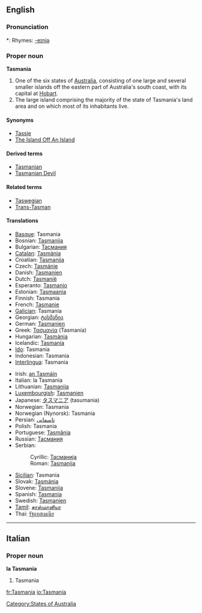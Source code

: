 ==English==
{{wikipedia|Tasmania}}

===Pronunciation===
*: Rhymes: [[Rhymes:English:-eɪniə|-eɪniə]]

===Proper noun===
'''Tasmania'''

# One of the six states of [[Australia]], consisting of one large and several smaller islands off the eastern part of Australia's south coast, with its capital at [[Hobart]].
# The large island comprising the majority of the state of Tasmania's land area and on which most of its inhabitants live.

====Synonyms====
* [[Tassie]] {{italbrac|colloquial}}
* [[The Island Off An Island]] {{italbrac|colloquial}}

====Derived terms====
* [[Tasmanian]]
* [[Tasmanian Devil]]

====Related terms====
* [[Taswegian]] {{italbrac|colloquial}}
* [[Trans-Tasman]] {{italbrac|colloquial}}

====Translations====
{{top}}
* [[Basque]]: Tasmania
* Bosnian: [[Tasmanija]]
* Bulgarian: [[Тасмания]]
* [[Catalan]]: [[Tasmània]]
* Croatian: [[Tasmanija]]
* Czech: [[Tasmánie]]
* Danish: [[Tasmanien]]
* Dutch: [[Tasmanië]]
* Esperanto: [[Tasmanio]]
* Estonian: [[Tasmaania]]
* Finnish: Tasmania
* French: [[Tasmanie]] {{f}}
* [[Galician]]: Tasmania
* Georgian: [[ტასმანია]]
* German: [[Tasmanien]]
* Greek: [[Τασμανία]] (Tasmanía)
* Hungarian: [[Tasmánia]]
* Icelandic: [[Tasmanía]]
* [[Ido]]: Tasmania
* Indonesian: Tasmania
* [[Interlingua]]: Tasmania
{{trans-mid}}
* Irish: [[an Tasmáin]]
* Italian: la Tasmania {{f}}
* Lithuanian: [[Tasmanija]]
* [[Luxembourgish]]: [[Tasmanien]]
* Japanese: [[タスマニア]] (tasumania)
* Norwegian: Tasmania
* Norwegian (Nynorsk): Tasmania
* Persian: [[تاسمانی]]
* Polish: Tasmania
* Portuguese: [[Tasmânia]]
* Russian: [[Тасмания]]
* Serbian:
*: Cyrillic: [[Тасманија]] {{f}}
*: Roman: [[Tasmanija]] {{f}}
* [[Sicilian]]: Tasmania
* Slovak: [[Tasmánia]]
* Slovene: [[Tasmanija]]
* Spanish: [[#Spanish|Tasmania]]
* Swedish: [[Tasmanien]]
* [[Tamil]]: [[தாஸ்மானியா]]
* Thai: [[รัฐแทสเมเนีย]]
{{bottom}}

[[Category:States of Australia]]

----

==Italian==

===Proper noun===
'''la Tasmania'''

# Tasmania

[[fr:Tasmania]]
[[io:Tasmania]]